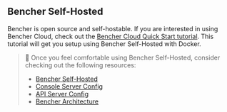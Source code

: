 ## Bencher Self-Hosted

Bencher is open source and self-hostable.
If you are interested in using Bencher Cloud, check out the [Bencher Cloud Quick Start tutorial][quick start].
This tutorial will get you setup using Bencher Self-Hosted with Docker.

> 🐰 Once you feel comfortable using Bencher Self-Hosted, consider checking out the following resources:
> - [Bencher Self-Hosted][bencher self hosted]
> - [Console Server Config][console server config]
> - [API Server Config][api server config]
> - [Bencher Architecture][bencher architecture]

[quick start]: /docs/tutorial/quick-start/
[bencher self hosted]: /docs/explanation/bencher-self-hosted/
[console server config]: /docs/reference/console-config/
[api server config]: /docs/reference/server-config/
[bencher architecture]: /docs/reference/architecture/
